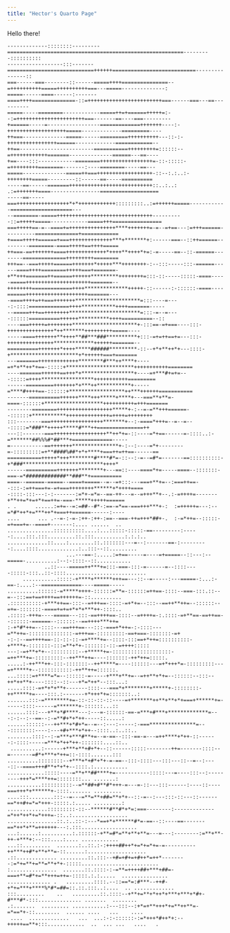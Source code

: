 ```yaml
---
title: "Hector's Quarto Page"
---
```


Hello there!

```
-------------::::::::---------=========================================================---------::::::::::
------------------:::-------============================++++++===========================---------------::
===------===--------::------=====++++===============--=++++++++++=====++++++++++===---=====--------------:
=====------====------:-------====++++==============-::=++++++++++++++++++++++++===------===---==----------
=====-----========------------=====++=+======+++++=:--:=++++++++++++++++++++++===-------==----===---------
+======-----=-----------------=============+++++++----:-+++++++++++++++++++=====-------------=========----
++===--------------=====------=========++++++++++---::-:-++++++++++++++++======-------------============--
++==------------------------===========+++++++++=::::::--=++++++++++++=======--------------======---==----
+==----:::------------========+++++++++++++++++=-::-:::::-=+++++++++========-------:----========-----==---
=====--------------=====++===++++++++++++++++++-::--:.:..:-++++++++=====---------::------==-----==========
-----==------=======+++++++++++++++++++++++++++::..:..:  .:=+++++++====----------------===================
-----==-----===+++++++++++++++++*+*++++++++++++:::::::::..:=++++++=====------------====================---
--========-=====+++++++++++++++++++++++++++++++----------::=+++++=====------------=====+++================
===+++++==-=--====+=+++++++++++++++****+++++++=-=--=+==---:=+++======----------==============+============
+====+++++======+===++++++++++++++***+*******+:------===--::++======---------========-====+++++==++++=====
++===-==+++++++====+++++++++++++*++++**++++*+=:-=-----==--::-======--------==============+++++++++========
+++==--===+++++======+++++++*+++++***++++++++-:--:::-----:::-======------====++++========+++++===+=======-
+**+++=======++======++++++*********++++++++=:::-::-----:::::-====-----=====+++++++++++++++++++++=======--
++++++++=============++++**************+++++-::------:-::::::-====----======++++++++++++++++++++=======---
-====++++=++===+++++++*********************=:::----=----:-::::=============++++***********++++=======-----
--=====+++==++++++++***********************=:::-=--=----::::::==========++++++**********++++==========--::
----===+++++=++++++++*********************+-:::==-=+===----:::-+++++++++++++++*++*******+++++++++=====----
-----====+++++++**++++**##***###**********+:::-=+=++==+=---:::-+++++++++++++++*************++++++=======--
==========+++++++*++++*****######*********-::--+*+**++*+---::::-+**********************+*++++++===+=======
---=======+++++++++++++********#***++****+----=+*+**++*+==-:::::+**********************+++++++++++========
----=======++++++==+++*+*****************+----=+***#+=+=---:::::=++++*****************+++++++++++=========
------=========+++++++*+***++***********+-----=****#++++==-::::::+******************++***++++++===========
-------==========++++++****+++*****+****+---===**+**=-====-::::::+*******************++++++++++=+++=======
--------========++++++++++++++++++*****+-:--=-=**+++======--::::::+***********++++++++++++++=++++=++++++++
:::--------===+++++++++++++++++*******+--:-====*+++=--=--=---:::::=*###**+++++*****#***++===============++
---::-------===+++++++++++++++++**++*+=-::----=*+==------=-::::..:-=*******##%%%#*##***+=============-----
=-----------==+++++++***************+-:--:----=*+--------=-:::::::::=+**####%##*+*+****+===++=++==------==
===========+++++*+++********#****#*=-::--:-=--=#*=-------==::::::::::-+*###**************************++++*
------==========+++++++********+---==::----====*+=-----====--:::::::-===-=*#############**###**+==========
====--======-=====--====+=====--=--=+:::---===+**+=--:===++==--:::-:=++===+=-=+===++++++++******+*++++====
-::::-:::---:-:-------:=*+-=*=--==-++---=--=+++**+--.:-=++++=-------+**++=*+=+*+==++=-===-*****+++++======
. .      ......:=+=--=:=##--#*-:==-=*==-===+++***+-:  :=+++++=---:--=*#*++*+=***++*+===++======------:----
....      ... .--=-:-=-:++-:++-:==--===-++=+++*##+-.  :-=*++=--:::::-=+===+=--====+-------:.... ......  ..
...............::::::::::....:...:::::-:::::-==---------:-----:....:::.:::.........::.:::..........:.:.:..
.............::....:........::.:::::::---=--:-------==-:---------:....::::.............:..:::--::.........
                   ...---==-:.....:=+==-----=----=+=====--::---:--=====-..........:--:-::::--::...........
            ..::----=====++***+=:::-===-:::-=------=--::::----:::::-:::..::-::::..........................
     ...........:::::-+****+******+++==---::--=-----:---=====-:...:-==-:....:--=============----=====-----
..........::::::-=*****++++-::::::=**=-::::::=++==-::::--===-:::.::--=--:::==+==++++==++++++=-::..........
.::::::::::-+***++==-:::--=+++==-::::-=+*+=--:::--==++**++=--::::::--=+=-:::::::-====+=+=+*+*+***++-::::..
.:::::-+++=----=====---:::-==++++==-::::--=++++=-:.::::-=+**==-==++==--::::::-======--::::::--==++++***++=
:-+*#*++=--::::---==+++==---:::-===+*++=-:-::::---=**++=-::::::::::::::-=+++==-:::::::::-==+===-:::::::-=+
-:-:--==++++==-::-::-::-=+****+=--::::-:::==+*++=::::::::::-+****+-:::::::-:::=**+*+-:::::::-::-=++++:::::
---:-=+**+*+--:::::::::--+*****+=-:::::::::::::::::::-=++***+=-:::::::::--++***++=----:::::::-++*++=:::::.
.....:-++***++-:::-:::::::--++*****=----::::::---=+*+++*=-:::::::::---=+*****+--:::::::::::-++**++=::::::.
...:::::=+****=*=--::::::-=-----+***+**+=--=++**+*+=--::::::--:::--++*++**+----::::--::---+*=*++*--:::...:
.....::::-=+*+*+**+-------::::---===*+********+*****+-::::::::-++*****+=----:::.:-------+*+++*+=:::::::..:
.......:::-=********+=-::-::-::-::----=+*******++**+**+*+===+******+=------::::------=*******+-::::::...::
......::::---+**+*#****---:---=-::::::-==-=***+#***+*************=---:-:--:--==--:-=**#+*+*++-----::.....:
......::::::---++***+*#+*=--=--:---:-----:-===***************=---::::::::----:---+#+***+*++--::::..:..::..
........::::--:-=***+***#**+=--=-==--:::-==-=---=++****+*++-::------:-::::-----=***+*++*++-:::::::....::..
 ..........:------+***+**+#+*+--::------:::::--------++=-------::::--=-------=#*+***+*++=::-::::.......:::
..........::::::::--+***+*+#*+*+-=-==--:::-::::---:::---::--=--:----::--====+++#**+*+*+--::::.:...........
............:::::----=**+**##****+=-----------:::::---=----:::--:---------+++*=****++=::::::::... .......:
...........::::::::::--=**##+#**#*+++-=---=-::---:::------:----::----===+++*+******+-::::....... .........
....:::........:::--=---=**=**+##=**+*+--::-=--:---:::-::---::------==*++#+=*=*+++-:::::.:..... .........:
.............:::::::::-::--******#**#*+*=:===--------:-------------=*++*++*+=*+++=-::..:..................
................::.:..::-:---*==+*+******#*=-==--::----==-------==*++*+**=++++++---:.:::..................
...:......:..........:.::::::-+**=#*=**+**+**=---=---:--------:=**+**-++-+***+:--:::....:.... ............
...::.........  .......:..::.:-:++++##++*+=*+=*+=-=----------++***++#*+**+**=-::......:...................
.::............. .........::.:::--+#=+#+=+#++*=++*--------:=*+=**+=**=**+*+-:::::.........................
:...............  .......::.::::-:-=**=++++##+***+##=-===+**=#*+=**+++=++=-:::::.:.:.....  ...............
.............. .   .........::::.--::==*=:#***--++#-+*+=***+****%*#*=##=::.::.:::..:....  .. .............
:::.........    ..   .........::.::::--+**+=**+*++*+***+***+*#+-#***#*-:::.............. .......  ........
.:.......  ......... ...........:---:::--:+*=+**+++*+=**++**=-=*==*+-::........  ...... ....   ...    ....
 ....  .............   ...  ...:-:-::::::-:=*+++*#++*+:--+++++==**+:::............  ..  ... ...   ....   .
```